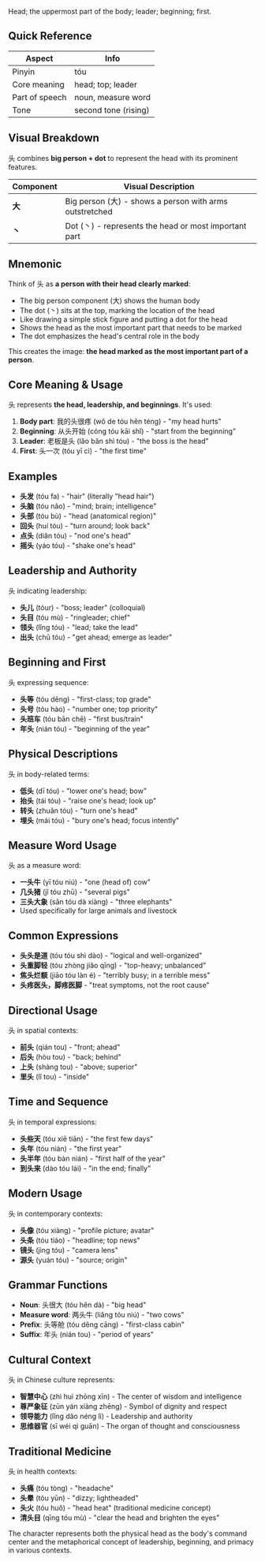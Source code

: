 Head; the uppermost part of the body; leader; beginning; first.

## Quick Reference

| Aspect         | Info                   |
| -------------- | ---------------------- |
| Pinyin         | tóu                    |
| Core meaning   | head; top; leader      |
| Part of speech | noun, measure word     |
| Tone           | second tone (rising)   |

## Visual Breakdown

头 combines **big person + dot** to represent the head with its prominent features.

| Component | Visual Description                                      |
| --------- | ------------------------------------------------------- |
| **大**    | Big person (大) - shows a person with arms outstretched |
| **丶**    | Dot (丶) - represents the head or most important part   |

## Mnemonic

Think of 头 as **a person with their head clearly marked**:

- The big person component (大) shows the human body
- The dot (丶) sits at the top, marking the location of the head
- Like drawing a simple stick figure and putting a dot for the head
- Shows the head as the most important part that needs to be marked
- The dot emphasizes the head's central role in the body

This creates the image: **the head marked as the most important part of a person**.

## Core Meaning & Usage

头 represents **the head, leadership, and beginnings**. It's used:

1. **Body part**: 我的头很疼 (wǒ de tóu hěn téng) - "my head hurts"
2. **Beginning**: 从头开始 (cóng tóu kāi shǐ) - "start from the beginning"
3. **Leader**: 老板是头 (lǎo bǎn shì tóu) - "the boss is the head"
4. **First**: 头一次 (tóu yī cì) - "the first time"

## Examples

- **头发** (tóu fa) - "hair" (literally "head hair")
- **头脑** (tóu nǎo) - "mind; brain; intelligence"
- **头部** (tóu bù) - "head (anatomical region)"
- **回头** (huí tóu) - "turn around; look back"
- **点头** (diǎn tóu) - "nod one's head"
- **摇头** (yáo tóu) - "shake one's head"

## Leadership and Authority

头 indicating leadership:

- **头儿** (tóur) - "boss; leader" (colloquial)
- **头目** (tóu mù) - "ringleader; chief"
- **领头** (lǐng tóu) - "lead; take the lead"
- **出头** (chū tóu) - "get ahead; emerge as leader"

## Beginning and First

头 expressing sequence:

- **头等** (tóu děng) - "first-class; top grade"
- **头号** (tóu hào) - "number one; top priority"
- **头班车** (tóu bān chē) - "first bus/train"
- **年头** (nián tóu) - "beginning of the year"

## Physical Descriptions

头 in body-related terms:

- **低头** (dī tóu) - "lower one's head; bow"
- **抬头** (tái tóu) - "raise one's head; look up"
- **转头** (zhuǎn tóu) - "turn one's head"
- **埋头** (mái tóu) - "bury one's head; focus intently"

## Measure Word Usage

头 as a measure word:

- **一头牛** (yī tóu niú) - "one (head of) cow"
- **几头猪** (jǐ tóu zhū) - "several pigs"
- **三头大象** (sān tóu dà xiàng) - "three elephants"
- Used specifically for large animals and livestock

## Common Expressions

- **头头是道** (tóu tóu shì dào) - "logical and well-organized"
- **头重脚轻** (tóu zhòng jiǎo qīng) - "top-heavy; unbalanced"
- **焦头烂额** (jiāo tóu làn é) - "terribly busy; in a terrible mess"
- **头疼医头，脚疼医脚** - "treat symptoms, not the root cause"

## Directional Usage

头 in spatial contexts:

- **前头** (qián tou) - "front; ahead"
- **后头** (hòu tou) - "back; behind"
- **上头** (shàng tou) - "above; superior"
- **里头** (lǐ tou) - "inside"

## Time and Sequence

头 in temporal expressions:

- **头些天** (tóu xiē tiān) - "the first few days"
- **头年** (tóu nián) - "the first year"
- **头半年** (tóu bàn nián) - "first half of the year"
- **到头来** (dào tóu lái) - "in the end; finally"

## Modern Usage

头 in contemporary contexts:

- **头像** (tóu xiàng) - "profile picture; avatar"
- **头条** (tóu tiáo) - "headline; top news"
- **镜头** (jìng tóu) - "camera lens"
- **源头** (yuán tóu) - "source; origin"

## Grammar Functions

- **Noun**: 头很大 (tóu hěn dà) - "big head"
- **Measure word**: 两头牛 (liǎng tóu niú) - "two cows"
- **Prefix**: 头等舱 (tóu děng cāng) - "first-class cabin"
- **Suffix**: 年头 (nián tou) - "period of years"

## Cultural Context

头 in Chinese culture represents:

- **智慧中心** (zhì huì zhōng xīn) - The center of wisdom and intelligence
- **尊严象征** (zūn yán xiàng zhēng) - Symbol of dignity and respect
- **领导能力** (lǐng dǎo néng lì) - Leadership and authority
- **思维器官** (sī wéi qì guān) - The organ of thought and consciousness

## Traditional Medicine

头 in health contexts:

- **头痛** (tóu tòng) - "headache"
- **头晕** (tóu yūn) - "dizzy; lightheaded"
- **头火** (tóu huǒ) - "head heat" (traditional medicine concept)
- **清头目** (qīng tóu mù) - "clear the head and brighten the eyes"

The character represents both the physical head as the body's command center and the metaphorical concept of leadership, beginning, and primacy in various contexts.
